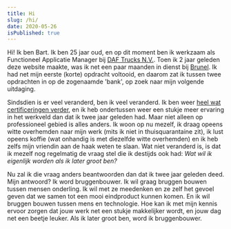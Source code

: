 ```yaml
---
title: Hi
slug: /hi/
date: 2020-05-26
isPublished: true
---
```


Hi! Ik ben Bart. Ik ben 25 jaar oud, en op dit moment ben ik werkzaam als
Functioneel Applicatie Manager bij [DAF Trucks N.V.](https://daf.com). Toen ik 2
jaar geleden deze website maakte, was ik net een paar maanden in dienst bij
[Brunel](https://brunel.nl). Ik had net mijn eerste (korte) opdracht voltooid,
en daarom zat ik tussen twee opdrachten in op de zogenaamde 'bank', op zoek naar
mijn volgende uitdaging.

Sindsdien is er veel veranderd, ben ik veel veranderd. Ik ben weer
[heel wat certificeringen verder](https://www.linkedin.com/in/bartverduijn), en
ik heb ondertussen weer een stukje meer ervaring in het werkveld dan dat ik twee
jaar geleden had. Maar niet alleen op professioneel gebied is alles anders. Ik
woon op nu mezelf, ik draag opeens witte overhemden naar mijn werk (mits ik niet
in thuisquarantaine zit), ik lust opeens koffie (wat onhandig is met diezelfde
witte overhemden) en ik heb zelfs mijn vriendin aan de haak weten te slaan. Wat
niet veranderd is, is dat ik mezelf nog regelmatig de vraag stel die ik destijds
ook had: _Wat wil ik eigenlijk worden als ik later groot ben?_

Nu zal ik die vraag anders beantwoorden dan dat ik twee jaar geleden deed. Mijn
antwoord? Ik word bruggenbouwer. Ik wil graag bruggen bouwen tussen mensen
onderling. Ik wil met ze meedenken en ze zelf het gevoel geven dat we samen tot
een mooi eindproduct kunnen komen. En ik wil bruggen bouwen tussen mens en
technologie. Hoe kan ik met mijn kennis ervoor zorgen dat jouw werk net een
stukje makkelijker wordt, en jouw dag net een beetje leuker. Als ik later groot
ben, word ik bruggenbouwer.
